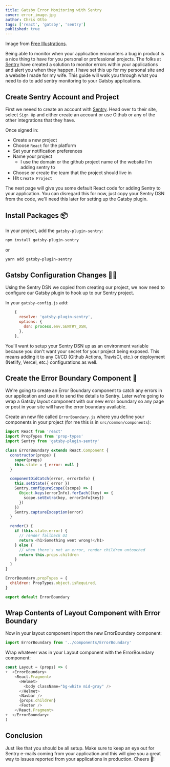 ```yaml
---
title: Gatsby Error Monitoring with Sentry
cover: error_image.jpg
author: Chris Otto
tags: ['react', 'gatsby', 'sentry']
published: true
---
```


Image from [Free Illustrations](https://freellustrations.com/).

Being able to monitor when your application encounters a bug in product is a nice thing to have for you personal or professional projects. The folks at [Sentry](https://sentry.io/welcome/) have created a solution to monitor errors within your applications and alert you when they happen. I have set this up for my personal site and a website I made for my wife. This guide will walk you through what you need to do to add sentry monitoring to your Gatsby applications.

## Create Sentry Account and Project

First we neeed to create an account with [Sentry](https://sentry.io/welcome/). Head over to their site, select `Sign Up` and either create an account or use Github or any of the other integrations that they have.

Once signed in:

- Create a new project
- Choose `React` for the platform
- Set your notification preferences
- Name your project
  - I use the domain or the github project name of the website I'm adding sentry to
- Choose or create the team that the project should live in
- Hit `Create Project`

The next page will give you some default React code for adding Sentry to your application. You can disregard this for now, just copy your Sentry DSN from the code, we'll need this later for setting up the Gatsby plugin.

## Install Packages 📦

In your project, add the `gatsby-plugin-sentry`:

```sh
npm install gatsby-plugin-sentry
```

or

```sh
yarn add gatsby-plugin-sentry
```

## Gatsby Configuration Changes 👨‍💻

Using the Sentry DSN we copied from creating our project, we now need to configure our Gatsby plugin to hook up to our Sentry project.

In your `gatsby-config.js` add:

```js
    {
      resolve: 'gatsby-plugin-sentry',
      options: {
        dsn: process.env.SENTRY_DSN,
      },
    },
```

You'll want to setup your Sentry DSN up as an environment variable because you don't want your secret for your project being exposed. This means adding it to any CI/CD (Github Actions, TravisCI, etc.) or deployment (Netlify, Vercel, etc.) configurations as well.

## Create the Error Boundary Component 🧩

We're going to create an Error Boundary component to catch any errors in our application and use it to send the details to Sentry. Later we're going to wrap a Gatsby layout component with our new error boundary so any page or post in your site will have the error boundary available.

Create an new file called `ErrorBoundary.js` where you define your components in your project (for me this is in `src/common/components`):

```js
import React from 'react'
import PropTypes from 'prop-types'
import Sentry from 'gatsby-plugin-sentry'

class ErrorBoundary extends React.Component {
  constructor(props) {
    super(props)
    this.state = { error: null }
  }

  componentDidCatch(error, errorInfo) {
    this.setState({ error })
    Sentry.configureScope((scope) => {
      Object.keys(errorInfo).forEach((key) => {
        scope.setExtra(key, errorInfo[key])
      })
    })
    Sentry.captureException(error)
  }

  render() {
    if (this.state.error) {
      // render fallback UI
      return <h1>Something went wrong!</h1>
    } else {
      // when there's not an error, render children untouched
      return this.props.children
    }
  }
}

ErrorBoundary.propTypes = {
  children: PropTypes.object.isRequired,
}

export default ErrorBoundary
```

## Wrap Contents of Layout Component with Error Boundary

Now in your layout component import the new ErrorBoundary component:

```js
import ErrorBoundary from '../components/ErrorBoundary'
```

Wrap whatever was in your Layout component with the ErrorBoundary component:

```js
const Layout = (props) => (
+  <ErrorBoundary>
    <React.Fragment>
      <Helmet>
        <body className="bg-white mid-gray" />
      </Helmet>
      <Navbar />
      {props.children}
      <Footer />
    </React.Fragment>
+  </ErrorBoundary>
)
```

## Conclusion

Just like that you should be all setup. Make sure to keep an eye out for Sentry e-mails coming from your application and this will give you a great way to issues reported from your applications in production. Cheers 🍻!
